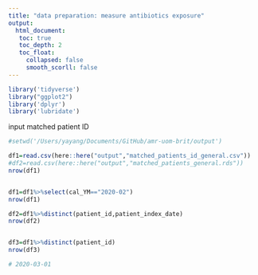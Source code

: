 ```yaml
---
title: "data preparation: measure antibiotics exposure"
output: 
  html_document:
   toc: true
   toc_depth: 2
   toc_float:
     collapsed: false
     smooth_scorll: false
---
```


```r
library('tidyverse')
library("ggplot2")
library('dplyr')
library('lubridate')
```

input matched patient ID
```r
#setwd('/Users/yayang/Documents/GitHub/amr-uom-brit/output')

df1=read.csv(here::here("output","matched_patients_id_general.csv"))
#df2=read.csv(here::here("output","matched_patients_general.rds"))
nrow(df1)


df1=df1%>%select(cal_YM=="2020-02")
nrow(df1)

df2=df1%>%distinct(patient_id,patient_index_date)
nrow(df2)


df3=df1%>%distinct(patient_id)
nrow(df3)

# 2020-03-01

```

